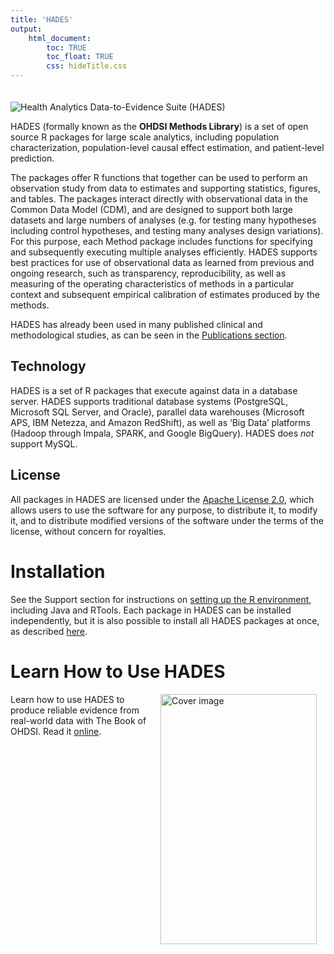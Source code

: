 ```yaml
---
title: 'HADES'
output: 
    html_document:
        toc: TRUE
        toc_float: TRUE
        css: hideTitle.css
---
```

<img src="images/banner.png" alt="Health Analytics Data-to-Evidence Suite (HADES)" style="vertical-align:top; margin-top: 20px;">

HADES (formally known as the **OHDSI Methods Library**) is a set of open source R packages for large scale analytics, including population characterization, population-level causal effect estimation, and patient-level prediction.

The packages offer R functions that together can be used to perform an observation study from data to estimates and supporting statistics, figures, and tables. The packages interact directly with observational data in the Common Data Model (CDM), and are designed to support both large datasets and large numbers of analyses (e.g. for testing many hypotheses including control hypotheses, and testing many analyses design variations). For this purpose, each Method package includes functions for specifying and subsequently executing multiple analyses efficiently. HADES supports best practices for use of observational data as learned from previous and ongoing research, such as transparency, reproducibility, as well as measuring of the operating characteristics of methods in a particular context and subsequent empirical calibration of estimates produced by the methods.

HADES has already been used in many published clinical and methodological studies, as can be seen in the [Publications section](publications.html).

## Technology

HADES is a set of R packages that execute against data in a database server. HADES supports traditional database systems (PostgreSQL, Microsoft SQL Server, and Oracle), parallel data warehouses (Microsoft APS, IBM Netezza, and Amazon RedShift), as well as 'Big Data' platforms (Hadoop through Impala, SPARK, and Google BigQuery). HADES does *not* support MySQL. 

## License

All packages in HADES are licensed under the [Apache License 2.0](https://www.apache.org/licenses/LICENSE-2.0), which allows users to use the software for any purpose, to distribute it, to modify it, and to distribute modified versions of the software under the terms of the license, without concern for royalties.

# Installation

See the Support section for instructions on [setting up the R environment](rSetup.html), including Java and RTools. Each package in HADES can be installed independently, but it is also possible to install all HADES packages at once, as described [here](installingHades.html).

# Learn How to Use HADES

<a href="http://book.ohdsi.org"><img src="images/book.png" width="250" height="400" alt="Cover image" align="right" style="margin: 0 1em 0 1em" /></a> Learn how to use HADES to produce reliable evidence from real-world data with The Book of OHDSI. Read it <a href="http://book.ohdsi.org">online</a>.
